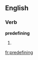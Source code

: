 ==English==

===Verb===
'''predefining'''

# {{present participle of|[[predefine]]}}

[[fr:predefining]]